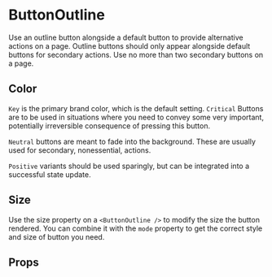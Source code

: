 
<Meta component={ButtonOutline} title="Docs/ButtonOutline" />

# ButtonOutline

Use an outline button alongside a default button to provide alternative actions on a page. Outline buttons should only appear alongside default buttons for secondary actions. Use no more than two secondary buttons on a page.

<Editor code={storyBasic} />

## Color

`Key` is the primary brand color, which is the default setting.
`Critical` Buttons are to be used in situations where you need to convey some very important, potentially irreversible consequence of pressing this button.

<Editor code={storyCritical} />

`Neutral` buttons are meant to fade into the background. These are usually used for secondary, nonessential, actions.

<Editor code={storyNeutral} />

`Positive` variants should be used sparingly, but can be integrated into a successful state update.

<Editor code={storyPositive} />

## Size

Use the size property on a `<ButtonOutline />` to modify the size the button rendered. You can combine it with the `mode` property to get the correct style and size of button you need.

<Editor code={storyXSmall} />
<Editor code={storySmall} />
<Editor code={storyMedium} />
<Editor code={storyLarge} />

## Props

<ArgsTable of={ButtonOutline} exclude={excludedProps} />
